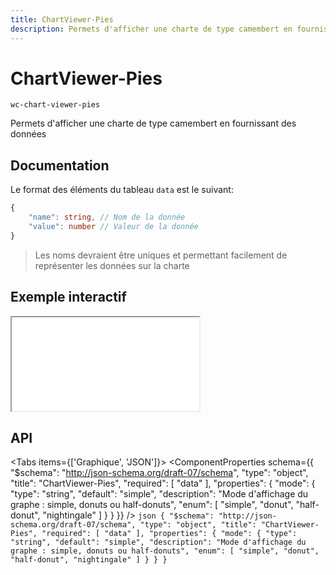 ```yaml
---
title: ChartViewer-Pies
description: Permets d'afficher une charte de type camembert en fournissant des données
---
```



# ChartViewer-Pies

`wc-chart-viewer-pies`

Permets d'afficher une charte de type camembert en fournissant des données

## Documentation

Le format des éléments du tableau `data` est le suivant:

```typescript
{
    "name": string, // Nom de la donnée
    "value": number // Valeur de la donnée
}
```

> Les noms devraient être uniques et permettant facilement de représenter les données sur la charte

## Exemple interactif

<iframe
  src={useAbsoluteUrl('playground/components/wc-chart-viewer-pies')}
  style={{ width: '100%', height: '700px', border: 'none' }}
></iframe>

## API

<Tabs items={['Graphique', 'JSON']}>
  <Tab>
    <ComponentProperties schema={{
  "$schema": "http://json-schema.org/draft-07/schema",
  "type": "object",
  "title": "ChartViewer-Pies",
  "required": [
    "data"
  ],
  "properties": {
    "mode": {
      "type": "string",
      "default": "simple",
      "description": "Mode d'affichage du graphe : simple, donuts ou half-donuts",
      "enum": [
        "simple",
        "donut",
        "half-donut",
        "nightingale"
      ]
    }
  }
}} />
  </Tab>
  <Tab>
    ```json
    {
  "$schema": "http://json-schema.org/draft-07/schema",
  "type": "object",
  "title": "ChartViewer-Pies",
  "required": [
    "data"
  ],
  "properties": {
    "mode": {
      "type": "string",
      "default": "simple",
      "description": "Mode d'affichage du graphe : simple, donuts ou half-donuts",
      "enum": [
        "simple",
        "donut",
        "half-donut",
        "nightingale"
      ]
    }
  }
}
    ```
  </Tab>
</Tabs>
